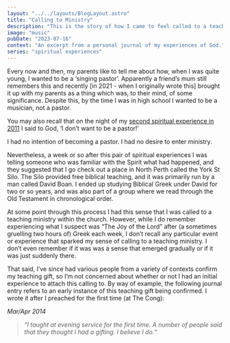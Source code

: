 ```yaml
---
layout: "../../layouts/BlogLayout.astro"
title: "Calling to Ministry"
description: "This is the story of how I came to feel called to a teaching ministry within the church."
image: "music"
pubDate: "2023-07-16"
context: "An excerpt from a personal journal of my experiences of God."
series: "spiritual experiences"
---
```


Every now and then, my parents like to tell me about how, when I was quite young, I wanted to be a ‘singing pastor’. Apparently a friend’s mum still remembers this and recently [in 2021 - when I originally wrote this] brought it up with my parents as a thing which was, to their mind, of some significance. Despite this, by the time I was in high school I wanted to be a musician, not a pastor.

You may also recall that on the night of my [second spiritual experience in 2011](https://rohannelson.com/blog/5-a-pair-of-spiritual-experiences-part-two) I said to God, ‘I don’t want to be a pastor!’

I had no intention of becoming a pastor. I had no desire to enter ministry.

Nevertheless, a week or so after this pair of spiritual experiences I was telling someone who was familiar with the Spirit what had happened, and they suggested that I go check out a place in North Perth called the York St Silo. The Silo provided free biblical teaching, and it was primarily run by a man called David Boan. I ended up studying Biblical Greek under David for two or so years, and was also part of a group where we read through the Old Testament in chronological order.

At some point through this process I had this sense that I was called to a teaching ministry within the church. However, while I do remember experiencing what I suspect was “The Joy of the Lord” after (a sometimes gruelling two hours of) Greek each week, I don’t recall any particular event or experience that sparked my sense of calling to a teaching ministry. I don’t even remember if it was was a sense that emerged gradually or if it was just suddenly there.

That said, I’ve since had various people from a variety of contexts confirm my teaching gift, so I’m not concerned about whether or not I had an initial experience to attach this calling to. By way of example, the following journal entry refers to an early instance of this teaching gift being confirmed. I wrote it after I preached for the first time (at The Cong):

_Mar/Apr 2014_

> _“I taught at evening service for the first time. A number of people said that they thought I had a gifting. I believe I do.“_
